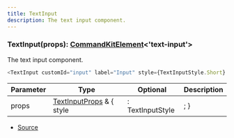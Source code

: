 ```yaml
---
title: TextInput
description: The text input component.
---
```



### TextInput(props): [CommandKitElement](/docs/api-reference/types/CommandKitElement)\<'text\-input'>

The text input component.

```ts
<TextInput customId="input" label="Input" style={TextInputStyle.Short} />
```

| Parameter | Type | Optional | Description |
| ----------- | ----------- | ----------- | ----------- |
| props | [TextInputProps](/docs/api-reference/types/TextInputProps) & \{   style | : TextInputStyle | ; } | ❌ | The text input properties. |


- [Source](https://github.com/underctrl-io/commandkit/blob/83ef44f10b86e30835e8636786e5222cac412af9/packages/commandkit/src/components/v1/modal/Modal.ts#L88)